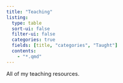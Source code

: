 ```yaml
---
title: "Teaching"
listing:
  type: table
  sort-ui: false
  filter-ui: false
  categories: true
  fields: [title, "categories", "Taught"]
  contents:
    - "*.qmd"
---
```


All of my teaching resources.